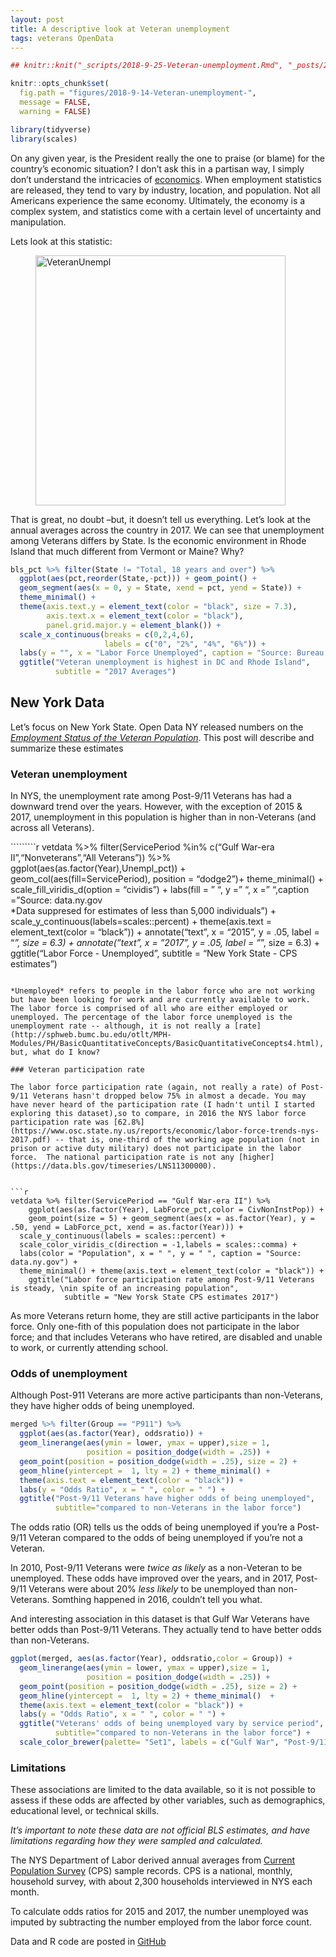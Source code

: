 ```yaml
---
layout: post
title: A descriptive look at Veteran unemployment
tags: veterans OpenData
---
```


```r
## knitr::knit("_scripts/2018-9-25-Veteran-unemployment.Rmd", "_posts/2018-9-25-Veteran-unemployment.md")
```

```r
knitr::opts_chunk$set(
  fig.path = "figures/2018-9-14-Veteran-unemployment-",
  message = FALSE,
  warning = FALSE)

library(tidyverse)
library(scales)

```

On any given year, is the President really the one to praise (or blame) for the country's economic situation? I don't ask this in a partisan way, I simply don't understand the intricacies of [economics](https://www.npr.org/tags/146988256/u-s-economy). When employment statistics are released, they tend to vary by industry, location, and population. Not all Americans experience the same economy. Ultimately, the economy is a complex system, and statistics come with a certain level of uncertainty and manipulation.


Lets look at this statistic:

![<img src="https://iecastro.github.io/images/DOL_veterans2018.png" alt="VeteranUnempl" style="width: 400px;"/>](/images/DOL_veterans2018.png)


That is great, no doubt --but, it doesn't tell us everything. Let's look at the annual averages across the country in 2017. We can see that unemployment among Veterans differs by State. Is the economic environment in Rhode Island that much different from Vermont or Maine? Why?

```r
bls_pct %>% filter(State != "Total, 18 years and over") %>%
  ggplot(aes(pct,reorder(State,-pct))) + geom_point() +
  geom_segment(aes(x = 0, y = State, xend = pct, yend = State)) +
  theme_minimal() + 
  theme(axis.text.y = element_text(color = "black", size = 7.3),
        axis.text.x = element_text(color = "black"),
        panel.grid.major.y = element_blank()) +
  scale_x_continuous(breaks = c(0,2,4,6), 
                     labels = c("0", "2%", "4%", "6%")) +
  labs(y = "", x = "Labor Force Unemployed", caption = "Source: Bureau of Labor Statistics")  +
  ggtitle("Veteran unemployment is highest in DC and Rhode Island", 
          subtitle = "2017 Averages")

```

## New York Data

Let's focus on New York State. Open Data NY released numbers on the [*Employment Status of the Veteran Population*](https://data.ny.gov/Economic-Development/Employment-Status-of-the-Veteran-Population-18-Yea/xnam-chv6). This post will describe and summarize these estimates

### Veteran unemployment 

In NYS, the unemployment rate among Post-9/11 Veterans has had a downward trend
over the years. However, with the exception of 2015 & 2017, unemployment in this population is higher than in non-Veterans (and across all Veterans). 

 
`````````r

vetdata %>% filter(ServicePeriod %in% c("Gulf War-era II","Nonveterans","All Veterans")) %>%
  ggplot(aes(as.factor(Year),Unempl_pct)) + geom_col(aes(fill=ServicePeriod), position = "dodge2")+
  theme_minimal() + scale_fill_viridis_d(option = "cividis") +
  labs(fill = " ", y = " ", x = " ",caption = "Source: data.ny.gov   
       *Data suppresed for estimates of less than 5,000 individuals") + 
  scale_y_continuous(labels=scales::percent) + theme(axis.text = element_text(color = "black")) +
  annotate("text", x = "2015", y = .05, label = "*", size = 6.3) +
  annotate("text", x = "2017", y = .05, label = "*", size = 6.3) +
  ggtitle("Labor Force - Unemployed", subtitle = "New York State - CPS estimates")  

```

*Unemployed* refers to people in the labor force who are not working but have been looking for work and are currently available to work. The labor force is comprised of all who are either employed or unemployed. The percentage of the labor force unemployed is the unemployment rate -- although, it is not really a [rate](http://sphweb.bumc.bu.edu/otlt/MPH-Modules/PH/BasicQuantitativeConcepts/BasicQuantitativeConcepts4.html), but, what do I know?

### Veteran participation rate

The labor force participation rate (again, not really a rate) of Post-9/11 Veterans hasn't dropped below 75% in almost a decade. You may have never heard of the participation rate (I hadn't until I started exploring this dataset),so to compare, in 2016 the NYS labor force participation rate was [62.8%](https://www.osc.state.ny.us/reports/economic/labor-force-trends-nys-2017.pdf) -- that is, one-third of the working age population (not in prison or active duty military) does not participate in the labor force.  The national participation rate is not any [higher](https://data.bls.gov/timeseries/LNS11300000). 


```r
vetdata %>% filter(ServicePeriod == "Gulf War-era II") %>%
    ggplot(aes(as.factor(Year), LabForce_pct,color = CivNonInstPop)) +
    geom_point(size = 5) + geom_segment(aes(x = as.factor(Year), y = .50, yend = LabForce_pct, xend = as.factor(Year))) + 
  scale_y_continuous(labels = scales::percent) + 
  scale_color_viridis_c(direction = -1,labels = scales::comma) +
  labs(color = "Population", x = " ", y = " ", caption = "Source: data.ny.gov") + 
  theme_minimal() + theme(axis.text = element_text(color = "black")) +
    ggtitle("Labor force participation rate among Post-9/11 Veterans is steady, \nin spite of an increasing population",
            subtitle = "New Yorsk State CPS estimates 2017")
```

As more Veterans return home, they are still active participants in the labor force. Only one-fith of this population does not participate in the labor force; and that includes Veterans who have retired, are disabled and unable to work, or currently attending school.

### Odds of unemployment 

Although Post-911 Veterans are more active participants than non-Veterans, they have higher odds of being unemployed.


```r
merged %>% filter(Group == "P911") %>% 
  ggplot(aes(as.factor(Year), oddsratio)) + 
  geom_linerange(aes(ymin = lower, ymax = upper),size = 1, 
                 position = position_dodge(width = .25)) + 
  geom_point(position = position_dodge(width = .25), size = 2) +
  geom_hline(yintercept =  1, lty = 2) + theme_minimal() + 
  theme(axis.text = element_text(color = "black")) +
  labs(y = "Odds Ratio", x = " ", color = " ") +
  ggtitle("Post-9/11 Veterans have higher odds of being unemployed",
          subtitle="compared to non-Veterans in the labor force") 

```

The odds ratio (OR) tells us the odds of being unemployed if you're a Post-9/11 Veteran compared to the odds of being unemployed if you're not a Veteran. 

In 2010, Post-9/11 Veterans were *twice as likely* as a non-Veteran to be unemployed. These odds have improved over the years, and in 2017, Post-9/11 Veterans were about 20% *less likely* to be unemployed than non-Veterans. Somthing happened in 2016, couldn't tell you what.

And interesting association in this dataset is that Gulf War Veterans have better odds than Post-9/11 Veterans.  They actually tend to have better odds than non-Veterans. 


```r
ggplot(merged, aes(as.factor(Year), oddsratio,color = Group)) + 
  geom_linerange(aes(ymin = lower, ymax = upper),size = 1, 
                 position = position_dodge(width = .25)) + 
  geom_point(position = position_dodge(width = .25), size = 2) +
  geom_hline(yintercept =  1, lty = 2) + theme_minimal()  +
  theme(axis.text = element_text(color = "black")) + 
  labs(y = "Odds Ratio", x = " ", color = " ") +
  ggtitle("Veterans' odds of being unemployed vary by service period",
          subtitle="compared to non-Veterans in the labor force") +
  scale_color_brewer(palette= "Set1", labels = c("Gulf War", "Post-9/11"))
```

### Limitations

These associations are limited to the data available, so it is not possible to assess if these odds are affected by other variables, such as demographics, educational level, or technical skills.

*It's important to note these data are not official BLS estimates, and have limitations regarding how they were sampled and calculated.*

The NYS Department of Labor derived annual averages from [Current Population Survey](https://www.bls.gov/cps/documentation.htm) (CPS) sample records. CPS is a national, monthly, household survey, with about 2,300 households interviewed in NYS each month.

To calculate odds ratios for 2015 and 2017, the number unemployed was imputed by subtracting the number employed from the labor force count.

Data and R code are posted in [GitHub](https://github.com/iecastro/veteran-unemployment)